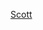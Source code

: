 {{US county navigation box
| template_name  = 斯科特縣 (印地安納州)
| listclass = hlist
| county         = 斯科特縣
| state          = 印地安納州

| map_image      = Map of Indiana highlighting Scott County.svg
| map_caption    = 奧蘭治縣在印地安納州的位置
| map_size       = 75x75

| seat           = 斯科茨堡

| title1 = [[城市]]
| body1  = 
* [[奧斯汀 (印地安納州)|奧斯汀]] 
* [[斯科茨堡 (印地安納州)|斯科茨堡]]

| title2 = [[行政鎮區]]
| body2  = 
* [[芬利鎮區 (印地安納州斯科特縣)|芬利]] 
* [[詹寧斯鎮區 (印地安納州斯科特縣)|詹寧斯]] 
* [[約翰遜鎮區 (印地安納州斯科特縣)|約翰遜]] 
* [[萊克辛頓鎮區 (印地安納州斯科特縣)|萊克辛頓]] 
* [[維也納鎮區 (印地安納州斯科特縣)|維也納]]

| title3 = [[非建制地區]]
| body3  = 
* [[阿爾比恩 (印地安納州斯科特縣)|阿爾比恩]] 
* [[布洛切 (印地安納州)|布洛切]] 
* [[戈申 (印地安納州斯科特縣)|戈申]] 
* [[利奧塔 (印地安納州)|利奧塔]] 
* [[萊克辛頓 (印地安納州)|萊克辛頓]] 
* [[馬什菲爾德 (印地安納州斯科特縣)|馬什菲爾德]] 
* [[納布 (印地安納州)|納布]]‡
* [[新法蘭克福 (印地安納州)|新法蘭克福]] 
* [[皮根魯斯特站 (印地安納州)|皮根魯斯特站]]
* [[維也納 (印地安納州)|維也納]] 
* [[伍斯特 (印地安納州斯科特縣)|伍斯特]]

| title4 = 備註
| body4 = ‡該聚居地有部分隸屬其他縣份

}}<noinclude>
[[Category:印第安納州縣份導航模板|Scott]]  
[[Category:斯科特縣 (印地安納州)| ]]
</noinclude>